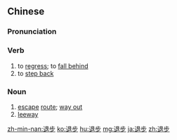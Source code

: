 ==Chinese==
{{zh-forms}}

===Pronunciation===
{{zh-pron
|m=tuìbù
|c=teoi3 bou6
|mn=qz:thèr-pō͘/tw,xm,zz:thè-pō͘/twv,xm,zz:thòe-pō͘
|ma=Zh-tuìbù.ogg
|cat=v,n
}}

===Verb===
{{zh-verb}}

# to [[regress]]; to [[fall behind]]
# to [[step back]]

===Noun===
{{zh-noun}}

# [[escape]] [[route]]; [[way out]]
# [[leeway]]

[[zh-min-nan:退步]]
[[ko:退步]]
[[hu:退步]]
[[mg:退步]]
[[ja:退步]]
[[zh:退步]]